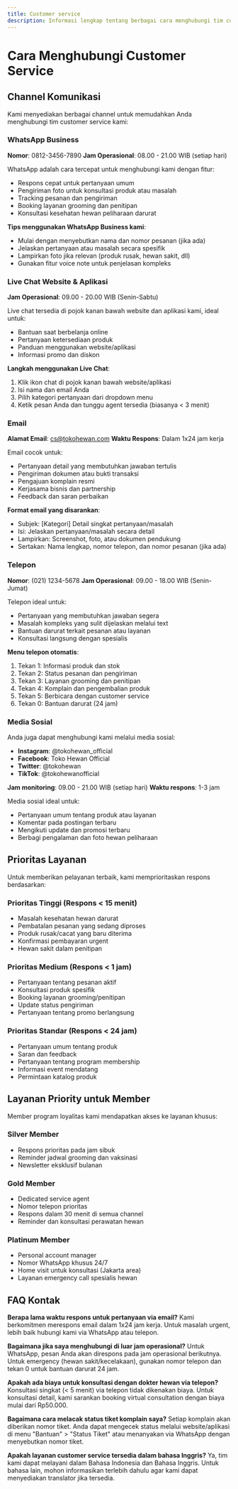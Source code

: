 ```yaml
---
title: Customer service
description: Informasi lengkap tentang berbagai cara menghubungi tim customer service kami
---
```



# Cara Menghubungi Customer Service

## Channel Komunikasi

Kami menyediakan berbagai channel untuk memudahkan Anda menghubungi tim customer service kami:

### WhatsApp Business

**Nomor**: 0812-3456-7890
**Jam Operasional**: 08.00 - 21.00 WIB (setiap hari)

WhatsApp adalah cara tercepat untuk menghubungi kami dengan fitur:
- Respons cepat untuk pertanyaan umum
- Pengiriman foto untuk konsultasi produk atau masalah
- Tracking pesanan dan pengiriman
- Booking layanan grooming dan penitipan
- Konsultasi kesehatan hewan peliharaan darurat

**Tips menggunakan WhatsApp Business kami**:
- Mulai dengan menyebutkan nama dan nomor pesanan (jika ada)
- Jelaskan pertanyaan atau masalah secara spesifik
- Lampirkan foto jika relevan (produk rusak, hewan sakit, dll)
- Gunakan fitur voice note untuk penjelasan kompleks

### Live Chat Website & Aplikasi

**Jam Operasional**: 09.00 - 20.00 WIB (Senin-Sabtu)

Live chat tersedia di pojok kanan bawah website dan aplikasi kami, ideal untuk:
- Bantuan saat berbelanja online
- Pertanyaan ketersediaan produk
- Panduan menggunakan website/aplikasi
- Informasi promo dan diskon

**Langkah menggunakan Live Chat**:
1. Klik ikon chat di pojok kanan bawah website/aplikasi
2. Isi nama dan email Anda
3. Pilih kategori pertanyaan dari dropdown menu
4. Ketik pesan Anda dan tunggu agent tersedia (biasanya < 3 menit)

### Email

**Alamat Email**: cs@tokohewan.com
**Waktu Respons**: Dalam 1x24 jam kerja

Email cocok untuk:
- Pertanyaan detail yang membutuhkan jawaban tertulis
- Pengiriman dokumen atau bukti transaksi
- Pengajuan komplain resmi
- Kerjasama bisnis dan partnership
- Feedback dan saran perbaikan

**Format email yang disarankan**:
- Subjek: [Kategori] Detail singkat pertanyaan/masalah
- Isi: Jelaskan pertanyaan/masalah secara detail
- Lampirkan: Screenshot, foto, atau dokumen pendukung
- Sertakan: Nama lengkap, nomor telepon, dan nomor pesanan (jika ada)

### Telepon

**Nomor**: (021) 1234-5678
**Jam Operasional**: 09.00 - 18.00 WIB (Senin-Jumat)

Telepon ideal untuk:
- Pertanyaan yang membutuhkan jawaban segera
- Masalah kompleks yang sulit dijelaskan melalui text
- Bantuan darurat terkait pesanan atau layanan
- Konsultasi langsung dengan spesialis

**Menu telepon otomatis**:
1. Tekan 1: Informasi produk dan stok
2. Tekan 2: Status pesanan dan pengiriman
3. Tekan 3: Layanan grooming dan penitipan
4. Tekan 4: Komplain dan pengembalian produk
5. Tekan 5: Berbicara dengan customer service
6. Tekan 0: Bantuan darurat (24 jam)

### Media Sosial

Anda juga dapat menghubungi kami melalui media sosial:
- **Instagram**: @tokohewan_official
- **Facebook**: Toko Hewan Official
- **Twitter**: @tokohewan
- **TikTok**: @tokohewanofficial

**Jam monitoring**: 09.00 - 21.00 WIB (setiap hari)
**Waktu respons**: 1-3 jam

Media sosial ideal untuk:
- Pertanyaan umum tentang produk atau layanan
- Komentar pada postingan terbaru
- Mengikuti update dan promosi terbaru
- Berbagi pengalaman dan foto hewan peliharaan

## Prioritas Layanan

Untuk memberikan pelayanan terbaik, kami memprioritaskan respons berdasarkan:

### Prioritas Tinggi (Respons < 15 menit)
- Masalah kesehatan hewan darurat
- Pembatalan pesanan yang sedang diproses
- Produk rusak/cacat yang baru diterima
- Konfirmasi pembayaran urgent
- Hewan sakit dalam penitipan

### Prioritas Medium (Respons < 1 jam)
- Pertanyaan tentang pesanan aktif
- Konsultasi produk spesifik
- Booking layanan grooming/penitipan
- Update status pengiriman
- Pertanyaan tentang promo berlangsung

### Prioritas Standar (Respons < 24 jam)
- Pertanyaan umum tentang produk
- Saran dan feedback
- Pertanyaan tentang program membership
- Informasi event mendatang
- Permintaan katalog produk

## Layanan Priority untuk Member

Member program loyalitas kami mendapatkan akses ke layanan khusus:

### Silver Member
- Respons prioritas pada jam sibuk
- Reminder jadwal grooming dan vaksinasi
- Newsletter eksklusif bulanan

### Gold Member
- Dedicated service agent
- Nomor telepon prioritas
- Respons dalam 30 menit di semua channel
- Reminder dan konsultasi perawatan hewan

### Platinum Member
- Personal account manager
- Nomor WhatsApp khusus 24/7
- Home visit untuk konsultasi (Jakarta area)
- Layanan emergency call spesialis hewan

## FAQ Kontak

**Berapa lama waktu respons untuk pertanyaan via email?**
Kami berkomitmen merespons email dalam 1x24 jam kerja. Untuk masalah urgent, lebih baik hubungi kami via WhatsApp atau telepon.

**Bagaimana jika saya menghubungi di luar jam operasional?**
Untuk WhatsApp, pesan Anda akan direspons pada jam operasional berikutnya. Untuk emergency (hewan sakit/kecelakaan), gunakan nomor telepon dan tekan 0 untuk bantuan darurat 24 jam.

**Apakah ada biaya untuk konsultasi dengan dokter hewan via telepon?**
Konsultasi singkat (< 5 menit) via telepon tidak dikenakan biaya. Untuk konsultasi detail, kami sarankan booking virtual consultation dengan biaya mulai dari Rp50.000.

**Bagaimana cara melacak status tiket komplain saya?**
Setiap komplain akan diberikan nomor tiket. Anda dapat mengecek status melalui website/aplikasi di menu "Bantuan" > "Status Tiket" atau menanyakan via WhatsApp dengan menyebutkan nomor tiket.

**Apakah layanan customer service tersedia dalam bahasa Inggris?**
Ya, tim kami dapat melayani dalam Bahasa Indonesia dan Bahasa Inggris. Untuk bahasa lain, mohon informasikan terlebih dahulu agar kami dapat menyediakan translator jika tersedia.


